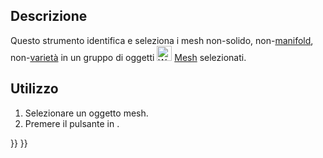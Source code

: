 <languages/>

<div class="mw-translate-fuzzy">
{{Docnav/it
|[[Arch_MeshToShape/it|Da Mesh a Forma]]
|[[Arch_RemoveShape/it|Rimuovi forma]]
|[[Arch_Workbench/it|Arch]]
|IconL=Arch_MeshToShape.svg
|IconR=Arch_RemoveShape.svg
|IconC=Workbench_Arch.svg
}}
</div>

<div lang="en" dir="ltr" class="mw-content-ltr">
{{VeryImportantMessage|THIS COMMAND IS PART OF THE INTEGRATED [[BIM_Workbench|BIM WORKBENCH]] IN V1.0<br>
This page has been updated for that version.}}
</div>

<div class="mw-translate-fuzzy">
{{GuiCommand/it
|Name=Arch SelectNonSolidMeshes
|Name/it=Seleziona le mesh non-manifold
|MenuLocation=Arch → Utilità → Seleziona le mesh non-manifold
|Workbenches=[[Arch_Workbench/it|Arch]]
|SeeAlso=[[Arch_SplitMesh/it|Dividi mesh]], [[Arch_MeshToShape/it|Da Mesh a Forma ]]
}}
</div>

<span id="Description"></span>
==Descrizione==

<div class="mw-translate-fuzzy">
Questo strumento identifica e seleziona i mesh non-solido, non-[https://en.wikipedia.org/wiki/Manifold manifold], non-[http://it.wikipedia.org/wiki/Varietà_(geometria) varietà] in un gruppo di oggetti [[Image:Workbench_Mesh.svg|24px]] [[Mesh_Workbench/it|Mesh]] selezionati.
</div>

<span id="Usage"></span>
==Utilizzo==

<div class="mw-translate-fuzzy">
# Selezionare un oggetto mesh.
# Premere il pulsante {{Button|[[Image:Arch SelectNonManifold.svg|24px]] [[Arch SelectNonSolidMeshes/it|Seleziona le mesh non solidi]]}} in {{MenuCommand|Arch → Utilità → Seleziona le mesh non solidi}}.
</div>


<div class="mw-translate-fuzzy">
{{Docnav/it
|[[Arch_MeshToShape/it|Da Mesh a Forma]]
|[[Arch_RemoveShape/it|Rimuovi forma]]
|[[Arch_Workbench/it|Arch]]
|IconL=Arch_MeshToShape.svg
|IconR=Arch_RemoveShape.svg
|IconC=Workbench_Arch.svg
}}
</div>

{{BIM_Tools_navi{{#translation:}}}}
{{Userdocnavi{{#translation:}}}}